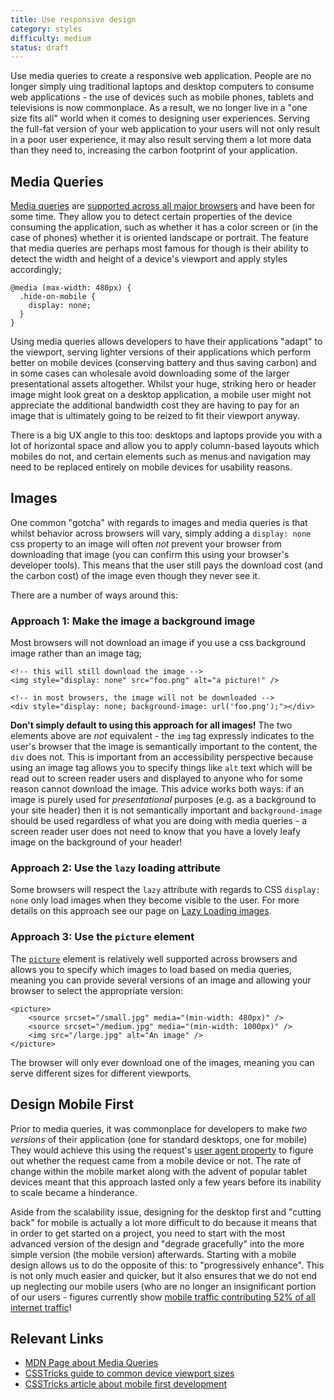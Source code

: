 ```yaml
---
title: Use responsive design
category: styles
difficulty: medium
status: draft
---
```


Use media queries to create a responsive web application. People are no longer simply uing traditional laptops and desktop computers to consume web applications - the use of devices such as mobile phones, tablets and televisions is now commonplace. As a result, we no longer live in a "one size fits all" world when it comes to designing user experiences. Serving the full-fat version of your web application to your users will not only result in a poor user experience, it may also result serving them a lot more data than they need to, increasing the carbon footprint of your application.

## Media Queries

[Media queries](https://developer.mozilla.org/en-US/docs/Web/CSS/Media_Queries/Using_media_queries) are [supported across all major browsers](https://caniuse.com/css-mediaqueries) and have been for some time. They allow you to detect certain properties of the device consuming the application, such as whether it has a color screen or (in the case of phones) whether it is oriented landscape or portrait. The feature that media queries are perhaps most famous for though is their ability to detect the width and height of a device's viewport and apply styles accordingly;

```
@media (max-width: 480px) {
  .hide-on-mobile {
    display: none;
  }
}
```

Using media queries allows developers to have their applications "adapt" to the viewport, serving lighter versions of their applications which perform better on mobile devices (conserving battery and thus saving carbon) and in some cases can wholesale avoid downloading some of the larger presentational assets altogether. Whilst your huge, striking hero or header image might look great on a desktop application, a mobile user might not appreciate the additional bandwidth cost they are having to pay for an image that is ultimately going to be reized to fit their viewport anyway.

There is a big UX angle to this too: desktops and laptops provide you with a lot of horizontal space and allow you to apply column-based layouts which mobiles do not, and certain elements such as menus and navigation may need to be replaced entirely on mobile devices for usability reasons.

## Images

One common "gotcha" with regards to images and media queries is that whilst behavior across browsers will vary, simply adding a `display: none` css property to an image will often _not_ prevent your browser from downloading that image (you can confirm this using your browser's developer tools). This means that the user still pays the download cost (and the carbon cost) of the image even though they never see it.

There are a number of ways around this:

### Approach 1: Make the image a background image

Most browsers will not download an image if you use a css background image rather than an image tag;

```
<!-- this will still download the image -->
<img style="display: none" src="foo.png" alt="a picture!" />

<!-- in most browsers, the image will not be downloaded -->
<div style="display: none; background-image: url('foo.png');"></div>
```

**Don't simply default to using this approach for all images!** The two elements above are _not_ equivalent - the `img` tag expressly indicates to the user's browser that the image is semantically important to the content, the `div` does not. This is important from an accessibility perspective because using an image tag allows you to specify things like `alt` text which will be read out to screen reader users and displayed to anyone who for some reason cannot download the image. This advice works both ways: if an image is purely used for _presentational_ purposes (e.g. as a background to your site header) then it is not semantically important and `background-image` should be used regardless of what you are doing with media queries - a screen reader user does not need to know that you have a lovely leafy image on the background of your header!

### Approach 2: Use the `lazy` loading attribute

Some browsers will respect the `lazy` attribute with regards to CSS `display: none` only load images when they become visible to the user. For more details on this approach see our page on [Lazy Loading images](/prompts/lazy-load-images).

### Approach 3: Use the `picture` element

The [`picture`](https://developer.mozilla.org/en-US/docs/Web/HTML/Element/picture) element is relatively well supported across browsers and allows you to specify which images to load based on media queries, meaning you can provide several versions of an image and allowing your browser to select the appropriate version:

```
<picture>
    <source srcset="/small.jpg" media="(min-width: 480px)" />
    <source srcset="/medium.jpg" media="(min-width: 1000px)" />
    <img src="/large.jpg" alt="An image" />
</picture>
```

The browser will only ever download one of the images, meaning you can serve different sizes for different viewports.

## Design Mobile First

Prior to media queries, it was commonplace for developers to make _two versions_ of their application (one for standard desktops, one for mobile) They would achieve this using the request's [user agent property](https://developer.mozilla.org/en-US/docs/Web/HTTP/Browser_detection_using_the_user_agent) to figure out whether the request came from a mobile device or not. The rate of change within the mobile market along with the advent of popular tablet devices meant that this approach lasted only a few years before its inability to scale became a hinderance.

Aside from the scalability issue, designing for the desktop first and "cutting back" for mobile is actually a lot more difficult to do because it means that in order to get started on a project, you need to start with the most advanced version of the design and "degrade gracefully" into the more simple version (the mobile version) afterwards. Starting with a mobile design allows us to do the opposite of this: to "progressively enhance". This is not only much easier and quicker, but it also ensures that we do not end up neglecting our mobile users (who are no longer an insignificant portion of our users - figures currently show [mobile traffic contributing 52% of all internet traffic](https://css-tricks.com/how-to-develop-and-test-a-mobile-first-design-in-2021/)!

## Relevant Links

- [MDN Page about Media Queries](https://developer.mozilla.org/en-US/docs/Web/CSS/Media_Queries/Using_media_queries)
- [CSSTricks guide to common device viewport sizes](https://css-tricks.com/snippets/css/media-queries-for-standard-devices/)
- [CSSTricks article about mobile first development](https://css-tricks.com/how-to-develop-and-test-a-mobile-first-design-in-2021/)
